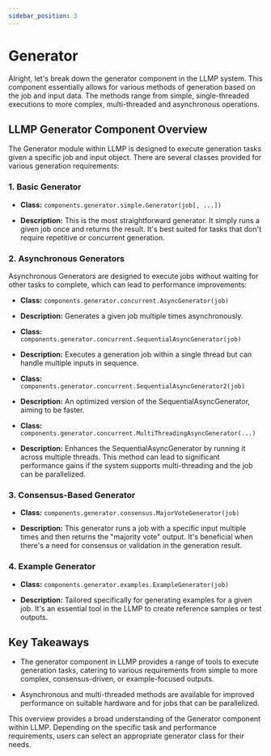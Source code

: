 ```yaml
---
sidebar_position: 3
---
```


# Generator

Alright, let's break down the generator component in the LLMP system. This component essentially allows for various methods of generation based on the job and input data. The methods range from simple, single-threaded executions to more complex, multi-threaded and asynchronous operations. 

## **LLMP Generator Component Overview**

The Generator module within LLMP is designed to execute generation tasks given a specific job and input object. There are several classes provided for various generation requirements:

### **1. Basic Generator**

- **Class:** `components.generator.simple.Generator(job[, ...])`
  
- **Description:** This is the most straightforward generator. It simply runs a given job once and returns the result. It's best suited for tasks that don't require repetitive or concurrent generation.

### **2. Asynchronous Generators**

Asynchronous Generators are designed to execute jobs without waiting for other tasks to complete, which can lead to performance improvements:

- **Class:** `components.generator.concurrent.AsyncGenerator(job)`
  
- **Description:** Generates a given job multiple times asynchronously.

- **Class:** `components.generator.concurrent.SequentialAsyncGenerator(job)`
  
- **Description:** Executes a generation job within a single thread but can handle multiple inputs in sequence.

- **Class:** `components.generator.concurrent.SequentialAsyncGenerator2(job)`
  
- **Description:** An optimized version of the SequentialAsyncGenerator, aiming to be faster.

- **Class:** `components.generator.concurrent.MultiThreadingAsyncGenerator(...)`
  
- **Description:** Enhances the SequentialAsyncGenerator by running it across multiple threads. This method can lead to significant performance gains if the system supports multi-threading and the job can be parallelized.

### **3. Consensus-Based Generator**

- **Class:** `components.generator.consensus.MajorVoteGenerator(job)`
  
- **Description:** This generator runs a job with a specific input multiple times and then returns the "majority vote" output. It's beneficial when there's a need for consensus or validation in the generation result.

### **4. Example Generator**

- **Class:** `components.generator.examples.ExampleGenerator(job)`
  
- **Description:** Tailored specifically for generating examples for a given job. It's an essential tool in the LLMP to create reference samples or test outputs.

## **Key Takeaways**

- The generator component in LLMP provides a range of tools to execute generation tasks, catering to various requirements from simple to more complex, consensus-driven, or example-focused outputs.
  
- Asynchronous and multi-threaded methods are available for improved performance on suitable hardware and for jobs that can be parallelized.

This overview provides a broad understanding of the Generator component within LLMP. Depending on the specific task and performance requirements, users can select an appropriate generator class for their needs.